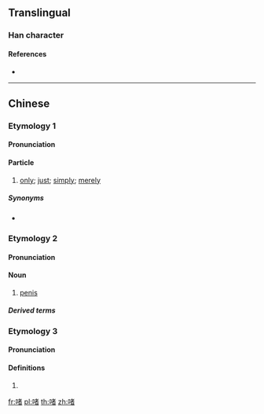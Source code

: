 {{character info/new}}
==Translingual==

===Han character===
{{Han char|rn=30|rad=口|as=09|sn=12|four=|canj=RJKA|ids=⿰口者}}

====References====
* {{Han ref|kx=0201.121|hdz=10636.041|uh=556B|ud=21867}}

----

==Chinese==

===Etymology 1===
{{zh-forms}}

====Pronunciation====
{{zh-pron
|c=ze1
|cat=part
}}

====Particle====
{{zh-particle}}

# {{lb|zh|Cantonese}} {{non-gloss definition|sentence final particle:}} [[only]]; [[just]]; [[simply]]; [[merely]]
#: {{zh-x|你 冇 女朋友？梗係 唔 信 啦！……或者 有。你 唔知 啫。|You don't have a girlfriend? Of course I don't believe you! ... Maybe you do have one, but you '''just''' don't know it.|C|ref={{w2|zh|陳慧嫻}}, {{w2|zh|紅茶館_(歌曲)|紅茶館}}}}

=====Synonyms=====
* {{qualifier|Mandarin}} {{zh-l|而已}}

===Etymology 2===
{{zh-forms|alt=朘,jer}}

====Pronunciation====
{{zh-pron
|c=zoe1
|cat=n
}}

====Noun====
{{zh-noun}}

# {{lb|zh|Cantonese}} {{lb|zh|childish}} [[penis]]

=====Derived terms=====
{{zh-der|啫啫}}

===Etymology 3===
{{zh-forms}}

====Pronunciation====
{{zh-pron
|m=zhě
|c=ze1
|cat=
}}

====Definitions====
{{zh-hanzi}}

# {{zh-only used in|啫喱/啫哩|jelly}}

[[fr:啫]]
[[pl:啫]]
[[th:啫]]
[[zh:啫]]